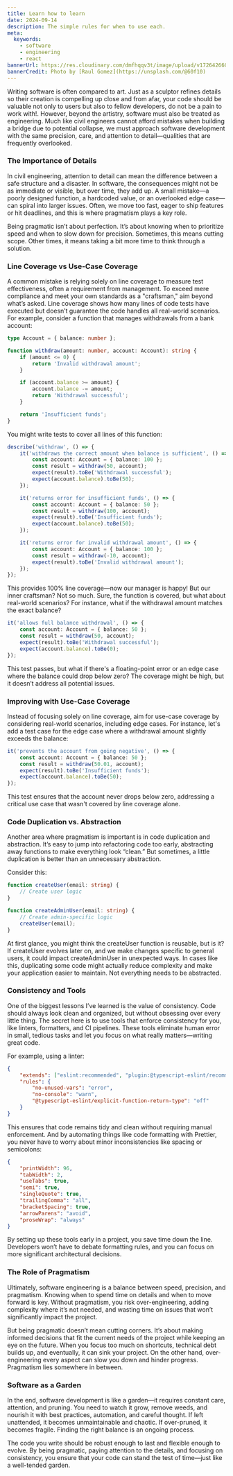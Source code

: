 ```yaml
---
title: Learn how to learn
date: 2024-09-14
description: The simple rules for when to use each.
meta:
  keywords:
    - software
    - engineering
    - react
bannerUrl: https://res.cloudinary.com/dmfhqqv3t/image/upload/v1726426609/raul-gomez-Qiy1jeG9m-o-unsplash_1_fpwhqi.jpg
bannerCredit: Photo by [Raul Gomez](https://unsplash.com/@60f10)
---
```


Writing software is often compared to art. Just as a sculptor refines details so their creation
is compelling up close and from afar, your code should be valuable not only to users but also to
fellow developers, do not be a pain to work with!. However, beyond the artistry, software must
also be treated as engineering. Much like civil engineers cannot afford mistakes when building a
bridge due to potential collapse, we must approach software development with the same precision,
care, and attention to detail—qualities that are frequently overlooked.

### The Importance of Details

In civil engineering, attention to detail can mean the difference between a safe structure and a
disaster. In software, the consequences might not be as immediate or visible, but over time,
they add up. A small mistake—a poorly designed function, a hardcoded value, or an overlooked
edge case—can spiral into larger issues. Often, we move too fast, eager to ship features or hit
deadlines, and this is where pragmatism plays a key role.

Being pragmatic isn’t about perfection. It’s about knowing when to prioritize speed and when to
slow down for precision. Sometimes, this means cutting scope. Other times, it means taking a bit
more time to think through a solution.

### Line Coverage vs Use-Case Coverage

A common mistake is relying solely on line coverage to measure test effectiveness, often a
requirement from management. To exceed mere compliance and meet your own standards as a
"craftsman," aim beyond what’s asked. Line coverage shows how many lines of code tests have
executed but doesn’t guarantee the code handles all real-world scenarios. For example, consider
a function that manages withdrawals from a bank account:

```ts showLineNumbers
type Account = { balance: number };

function withdraw(amount: number, account: Account): string {
	if (amount <= 0) {
		return 'Invalid withdrawal amount';
	}

	if (account.balance >= amount) {
		account.balance -= amount;
		return 'Withdrawal successful';
	}

	return 'Insufficient funds';
}
```

You might write tests to cover all lines of this function:

```ts showLineNumbers
describe('withdraw', () => {
	it('withdraws the correct amount when balance is sufficient', () => {
		const account: Account = { balance: 100 };
		const result = withdraw(50, account);
		expect(result).toBe('Withdrawal successful');
		expect(account.balance).toBe(50);
	});

	it('returns error for insufficient funds', () => {
		const account: Account = { balance: 50 };
		const result = withdraw(100, account);
		expect(result).toBe('Insufficient funds');
		expect(account.balance).toBe(50);
	});

	it('returns error for invalid withdrawal amount', () => {
		const account: Account = { balance: 100 };
		const result = withdraw(-10, account);
		expect(result).toBe('Invalid withdrawal amount');
	});
});
```

This provides 100% line coverage—now our manager is happy! But our inner craftsman? Not so much.
Sure, the function is covered, but what about real-world scenarios? For instance, what if the
withdrawal amount matches the exact balance?

```ts showLineNumbers
it('allows full balance withdrawal', () => {
	const account: Account = { balance: 50 };
	const result = withdraw(50, account);
	expect(result).toBe('Withdrawal successful');
	expect(account.balance).toBe(0);
});
```

This test passes, but what if there's a floating-point error or an edge case where the balance
could drop below zero? The coverage might be high, but it doesn’t address all potential issues.

### Improving with Use-Case Coverage

Instead of focusing solely on line coverage, aim for use-case coverage by considering real-world
scenarios, including edge cases. For instance, let's add a test case for the edge case where a
withdrawal amount slightly exceeds the balance:

```ts showLineNumbers
it('prevents the account from going negative', () => {
	const account: Account = { balance: 50 };
	const result = withdraw(50.01, account);
	expect(result).toBe('Insufficient funds');
	expect(account.balance).toBe(50);
});
```

This test ensures that the account never drops below zero, addressing a critical use case that
wasn't covered by line coverage alone.

### Code Duplication vs. Abstraction

Another area where pragmatism is important is in code duplication and abstraction. It’s easy to
jump into refactoring code too early, abstracting away functions to make everything look
“clean.” But sometimes, a little duplication is better than an unnecessary abstraction.

Consider this:

```ts showLineNumbers
function createUser(email: string) {
	// Create user logic
}

function createAdminUser(email: string) {
	// Create admin-specific logic
	createUser(email);
}
```

At first glance, you might think the createUser function is reusable, but is it? If createUser
evolves later on, and we make changes specific to general users, it could impact createAdminUser
in unexpected ways. In cases like this, duplicating some code might actually reduce complexity
and make your application easier to maintain. Not everything needs to be abstracted.

### Consistency and Tools

One of the biggest lessons I’ve learned is the value of consistency. Code should always look
clean and organized, but without obsessing over every little thing. The secret here is to use
tools that enforce consistency for you, like linters, formatters, and CI pipelines. These tools
eliminate human error in small, tedious tasks and let you focus on what really matters—writing
great code.

For example, using a linter:

```json showLineNumbers
{
	"extends": ["eslint:recommended", "plugin:@typescript-eslint/recommended"],
	"rules": {
		"no-unused-vars": "error",
		"no-console": "warn",
		"@typescript-eslint/explicit-function-return-type": "off"
	}
}
```

This ensures that code remains tidy and clean without requiring manual enforcement. And by
automating things like code formatting with Prettier, you never have to worry about minor
inconsistencies like spacing or semicolons:

```json showLineNumbers
{
	"printWidth": 96,
	"tabWidth": 2,
	"useTabs": true,
	"semi": true,
	"singleQuote": true,
	"trailingComma": "all",
	"bracketSpacing": true,
	"arrowParens": "avoid",
	"proseWrap": "always"
}
```

By setting up these tools early in a project, you save time down the line. Developers won’t have
to debate formatting rules, and you can focus on more significant architectural decisions.

### The Role of Pragmatism

Ultimately, software engineering is a balance between speed, precision, and pragmatism. Knowing
when to spend time on details and when to move forward is key. Without pragmatism, you risk
over-engineering, adding complexity where it’s not needed, and wasting time on issues that won’t
significantly impact the project.

But being pragmatic doesn’t mean cutting corners. It’s about making informed decisions that fit
the current needs of the project while keeping an eye on the future. When you focus too much on
shortcuts, technical debt builds up, and eventually, it can sink your project. On the other
hand, over-engineering every aspect can slow you down and hinder progress. Pragmatism lies
somewhere in between.

### Software as a Garden

In the end, software development is like a garden—it requires constant care, attention, and
pruning. You need to watch it grow, remove weeds, and nourish it with best practices,
automation, and careful thought. If left unattended, it becomes unmaintainable and chaotic. If
over-pruned, it becomes fragile. Finding the right balance is an ongoing process.

The code you write should be robust enough to last and flexible enough to evolve. By being
pragmatic, paying attention to the details, and focusing on consistency, you ensure that your
code can stand the test of time—just like a well-tended garden.

